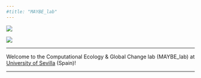 ```yaml
---
#title: "MAYBE_lab"
---
```


![](images/MAYBE_lab_banner.png){fig-align="center"}



![](images/Grazalema_panoramic.jpg){fig-align="center"}

------------------------------------------------------------------------

Welcome to the Computational Ecology & Global Change lab (MAYBE_lab) at [University of Sevilla](https://www.us.es) (Spain)!

------------------------------------------------------------------------
